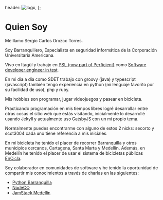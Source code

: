 
  header: <img src={Intro} alt="logo"></img>,
};

# Quien Soy

Me llamo Sergio Carlos Orozco Torres.

Soy Barranquillero, Especialista en seguridad informática de la Corporación Universitaria Americana.

Vivo en Itagüí y
trabajo en [PSL (now part of Perficient)](https://www.psl.com.co/) como
[Software developer engineer in test](https://www.psl.com.co/empleo/test-automation-engineer).

En mi dia a dia como SDET trabajo con groovy (java) y typescript (javascript)
también tengo experiencia en python (mi lenguaje favorito por su facilidad de uso), php y ruby.

Mis hobbies son programar, jugar videojuegos y pasear en bicicleta.

Practicando programación en mis tiempos libres logré desarrollar entre otras cosas el sitio web que estás visitando,
inicialmente lo desarrollé usando Jekyll y actualmente uso GatsbyJS con un mi propio tema.

Normalmente puedes encontrarme con alguno de estos 2 nicks:
secorto y scot3004 cada uno tiene referencia a mis iniciales.

En mi bicicleta he tenido el placer de recorrer Barranquilla y otros municipios cercanos, Cartagena, Santa Marta y Medellín.
Además, en Medellín he tenido el placer de usar el sistema de bicicletas públicas [EnCicla](http://www.encicla.gov.co/).

Soy colaborador en comunidades de software
y he tenido la oportunidad de compartir mis conocimientos a través de charlas en las siguientes:

- [Python Barranquilla](https://pybaq.co/)
- [NodeCO](https://www.meetup.com/es-ES/node_co/)
- [JamStack Medellin](https://www.youtube.com/channel/UCg3CbitWrKu37px9y_wC6Eg)

<Timeline data={timelineData} />
